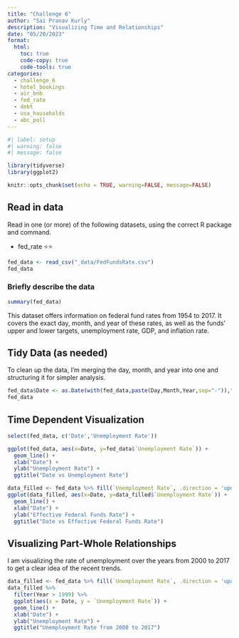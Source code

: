 ```yaml
---
title: "Challenge 6"
author: "Sai Pranav Kurly"
description: "Visualizing Time and Relationships"
date: "05/20/2023"
format:
  html:
    toc: true
    code-copy: true
    code-tools: true
categories:
  - challenge_6
  - hotel_bookings
  - air_bnb
  - fed_rate
  - debt
  - usa_households
  - abc_poll
---
```


```r
#| label: setup
#| warning: false
#| message: false

library(tidyverse)
library(ggplot2)

knitr::opts_chunk$set(echo = TRUE, warning=FALSE, message=FALSE)
```


## Read in data

Read in one (or more) of the following datasets, using the correct R package and command.

  - fed_rate ⭐⭐

  

```r
fed_data <- read_csv("_data/FedFundsRate.csv")
fed_data
```

### Briefly describe the data

```r
summary(fed_data)
```
This dataset offers information on federal fund rates from 1954 to 2017. It covers the exact day, month, and year of these rates, as well as the funds' upper and lower targets, unemployment rate, GDP, and inflation rate.


## Tidy Data (as needed)

To clean up the data, I'm merging the day, month, and year into one and structuring it for simpler analysis.

```r
fed_data$Date <- as.Date(with(fed_data,paste(Day,Month,Year,sep="-")),"%d-%m-%Y")
fed_data
```


## Time Dependent Visualization

```r
select(fed_data, c('Date','Unemployment Rate'))
```

```r
ggplot(fed_data, aes(x=Date, y=fed_data$`Unemployment Rate`)) + 
  geom_line() + 
  xlab("Date") + 
  ylab("Unemployment Rate") + 
  ggtitle("Date vs Unemployment Rate")
```


```r
data_filled <- fed_data %>% fill(`Unemployment Rate`, .direction = 'updown')
ggplot(data_filled, aes(x=Date, y=data_filled$`Unemployment Rate`)) + 
  geom_line() + 
  xlab("Date") + 
  ylab("Effective Federal Funds Rate") + 
  ggtitle("Date vs Effective Federal Funds Rate")
```

## Visualizing Part-Whole Relationships

I am visualizing the rate of unemployment over the years from 2000 to 2017 to get a clear idea of the recent trends.

```r
data_filled <- fed_data %>% fill(`Unemployment Rate`, .direction = 'updown')
data_filled %>%
  filter(Year > 1999) %>%
  ggplot(aes(x = Date, y = `Unemployment Rate`)) +
  geom_line() +
  xlab("Date") + 
  ylab("Unemployment Rate") + 
  ggtitle("Unemployment Rate from 2000 to 2017")

```


